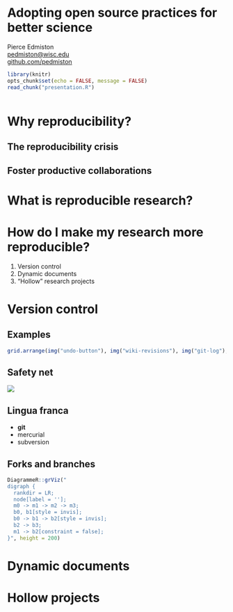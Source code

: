 # Adopting open source practices for better science
Pierce Edmiston  
<pedmiston@wisc.edu>  
[github.com/pedmiston](https://github.com/pedmiston)

```r
library(knitr)
opts_chunk$set(echo = FALSE, message = FALSE)
read_chunk("presentation.R")
```

```r
```

# Why reproducibility?

## The reproducibility crisis

## Foster productive collaborations

# What is reproducible research?

# How do I make my research more reproducible?

#. Version control
#. Dynamic documents
#. "Hollow" research projects

# Version control

## Examples

```r
grid.arrange(img("undo-button"), img("wiki-revisions"), img("git-log"), nrow = 1)
```

## Safety net

![](https://upload.wikimedia.org/wikipedia/commons/9/91/Conn_-_Climbing_Ethics_-_Summit_July_1957_-_1.jpg)

## Lingua franca

- **git**
- mercurial
- subversion

## Forks and branches

```r
DiagrammeR::grViz("
digraph {
  rankdir = LR;
  node[label = ''];
  m0 -> m1 -> m2 -> m3;
  b0, b1[style = invis];
  b0 -> b1 -> b2[style = invis];
  b2 -> b3;
  m1 -> b2[constraint = false];
}", height = 200)
```

# Dynamic documents

# Hollow projects
